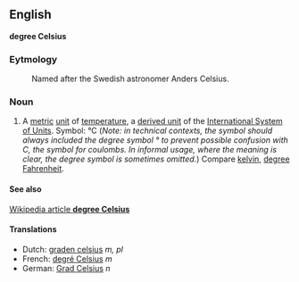 ==English==
'''degree Celsius'''

===Eytmology===

:Named after the Swedish astronomer Anders Celsius.

===Noun===

#A [[metric]] [[unit]] of [[temperature]], a [[derived unit]] of the [[International System of Units]].  Symbol: °C (''Note: in technical contexts, the symbol should always included the degree symbol ° to prevent possible confusion with C, the symbol for coulombs.  In informal usage, where the meaning is clear, the degree symbol is sometimes omitted.'')  Compare [[kelvin]], [[degree Fahrenheit]].

====See also====
[[en:celsius|Wikipedia article '''degree Celsius''']]

====Translations====
*Dutch: [[graden celsius]] ''m, pl''
*French: [[degré Celsius]] ''m''
*German: [[Grad Celsius]] ''n''